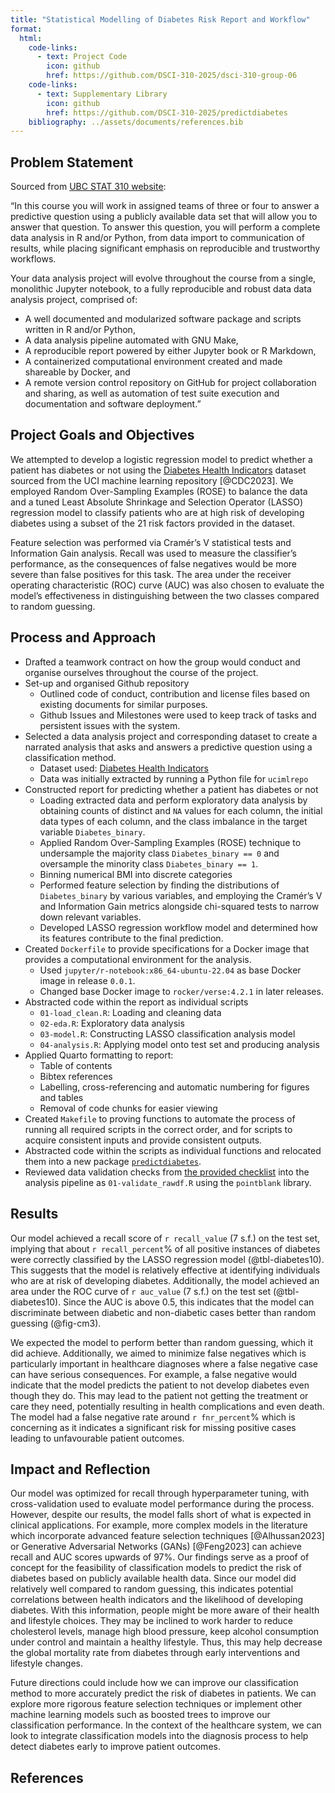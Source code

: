 ```yaml
---
title: "Statistical Modelling of Diabetes Risk Report and Workflow"
format:
  html:
    code-links:
      - text: Project Code
        icon: github
        href: https://github.com/DSCI-310-2025/dsci-310-group-06
    code-links:
      - text: Supplementary Library
        icon: github
        href: https://github.com/DSCI-310-2025/predictdiabetes
    bibliography: ../assets/documents/references.bib
---
```


## Problem Statement

Sourced from [UBC STAT 310 website](https://ubc-dsci.github.io/dsci-310-student/project/m1.html):

"In this course you will work in assigned teams of three or four to answer a predictive question using a publicly available data set that will allow you to answer that question. To answer this question, you will perform a complete data analysis in R and/or Python, from data import to communication of results, while placing significant emphasis on reproducible and trustworthy workflows.

Your data analysis project will evolve throughout the course from a single, monolithic Jupyter notebook, to a fully reproducible and robust data data analysis project, comprised of:

- A well documented and modularized software package and scripts written in R and/or Python,
- A data analysis pipeline automated with GNU Make,
- A reproducible report powered by either Jupyter book or R Markdown,
- A containerized computational environment created and made shareable by Docker, and
- A remote version control repository on GitHub for project collaboration and sharing, as well as automation of test suite execution and documentation and software deployment."

## Project Goals and Objectives

We attempted to develop a logistic regression model to predict whether a patient has diabetes or not using the [Diabetes Health Indicators](https://archive.ics.uci.edu/dataset/891/cdc+diabetes+health+indicators) dataset sourced from the UCI machine learning repository [@CDC2023]. We employed Random Over-Sampling Examples (ROSE) to balance the data and a tuned Least Absolute Shrinkage and Selection Operator (LASSO) regression model to classify patients who are at high risk of developing diabetes using a subset of the 21 risk factors provided in the dataset. 

Feature selection was performed via Cramér's V statistical tests and Information Gain analysis. Recall was used to measure the classifier's performance, as the consequences of false negatives would be more severe than false positives for this task. The area under the receiver operating characteristic (ROC) curve (AUC) was also chosen to evaluate the model's effectiveness in distinguishing between the two classes compared to random guessing.

## Process and Approach

- Drafted a teamwork contract on how the group would conduct and organise ourselves throughout the course of the project.
- Set-up and organised Github repository
  - Outlined code of conduct, contribution and license files based on existing documents for similar purposes.
  - Github Issues and Milestones were used to keep track of tasks and persistent issues with the system.
- Selected a data analysis project and corresponding dataset to create a narrated analysis that asks and answers a predictive question using a classification method.
  - Dataset used: [Diabetes Health Indicators](https://archive.ics.uci.edu/dataset/891/cdc+diabetes+health+indicators)
  - Data was initially extracted by running a Python file for `ucimlrepo`
- Constructed report for predicting whether a patient has diabetes or not
  - Loading extracted data and perform exploratory data analysis by obtaining counts of distinct and `NA` values for each column, the initial data types of each column, and the class imbalance in the target variable `Diabetes_binary`.
  - Applied Random Over-Sampling Examples (ROSE) technique to undersample the majority class `Diabetes_binary == 0` and oversample the minority class `Diabetes_binary == 1`.
  - Binning numerical BMI into discrete categories
  - Performed feature selection by finding the distributions of `Diabetes_binary` by various variables, and employing the Cramér's V and Information Gain metrics alongside chi-squared tests to narrow down relevant variables.
  - Developed LASSO regression workflow model and determined how its features contribute to the final prediction.
- Created `Dockerfile` to provide specifications for a Docker image that provides a computational environment for the analysis.
  - Used `jupyter/r-notebook:x86_64-ubuntu-22.04` as base Docker image in release `0.0.1`.
  - Changed base Docker image to `rocker/verse:4.2.1` in later releases.
- Abstracted code within the report as individual scripts
  - `01-load_clean.R`: Loading and cleaning data
  - `02-eda.R`: Exploratory data analysis
  - `03-model.R`: Constructing LASSO classification analysis model
  - `04-analysis.R`: Applying model onto test set and producing analysis
- Applied Quarto formatting to report:
  - Table of contents
  - Bibtex references
  - Labelling, cross-referencing and automatic numbering for figures and tables
  - Removal of code chunks for easier viewing
- Created `Makefile` to proving functions to automate the process of running all required scripts in the correct order, and for scripts to acquire consistent inputs and provide consistent outputs.
- Abstracted code within the scripts as individual functions and relocated them into a new package [`predictdiabetes`](https://github.com/DSCI-310-2025/predictdiabetes).
- Reviewed data validation checks from [the provided checklist](https://ubc-dsci.github.io/reproducible-and-trustworthy-workflows-for-data-science/lectures/130-data-validation.html#data-validation-checklist) into the analysis pipeline as `01-validate_rawdf.R` using the `pointblank` library.

## Results

Our model achieved a recall score of `r recall_value` (7 s.f.) on the test set, implying that about `r recall_percent`% of all positive instances of diabetes were correctly classified by the LASSO regression model (@tbl-diabetes10). This suggests that the model is relatively effective at identifying individuals who are at risk of developing diabetes. Additionally, the model achieved an area under the ROC curve of `r auc_value` (7 s.f.) on the test set (@tbl-diabetes10). Since the AUC is above 0.5, this indicates that the model can discriminate between diabetic and non-diabetic cases better than random guessing (@fig-cm3).

We expected the model to perform better than random guessing, which it did achieve. Additionally, we aimed to minimize false negatives which is particularly important in healthcare diagnoses where a false negative case can have serious consequences. For example, a false negative would indicate that the model predicts the patient to not develop diabetes even though they do. This may lead to the patient not getting the treatment or care they need, potentially resulting in health complications and even death. The model had a false negative rate around `r fnr_percent`% which is concerning as it indicates a significant risk for missing positive cases leading to unfavourable patient outcomes.

## Impact and Reflection

Our model was optimized for recall through hyperparameter tuning, with cross-validation used to evaluate model performance during the process. However, despite our results, the model falls short of what is expected in clinical applications. For example, more complex models in the literature which incorporate advanced feature selection techniques [@Alhussan2023] or Generative Adversarial Networks (GANs) [@Feng2023] can achieve recall and AUC scores upwards of 97%. Our findings serve as a proof of concept for the feasibility of classification models to predict the risk of diabetes based on publicly available health data. Since our model did relatively well compared to random guessing, this indicates potential correlations between health indicators and the likelihood of developing diabetes. With this information, people might be more aware of their health and lifestyle choices. They may be inclined to work harder to reduce cholesterol levels, manage high blood pressure, keep alcohol consumption under control and maintain a healthy lifestyle. Thus, this may help decrease the global mortality rate from diabetes through early interventions and lifestyle changes.

Future directions could include how we can improve our classification method to more accurately predict the risk of diabetes in patients. We can explore more rigorous feature selection techniques or implement other machine learning models such as boosted trees to improve our classification performance. In the context of the healthcare system, we can look to integrate classification models into the diagnosis process to help detect diabetes early to improve patient outcomes.

## References
